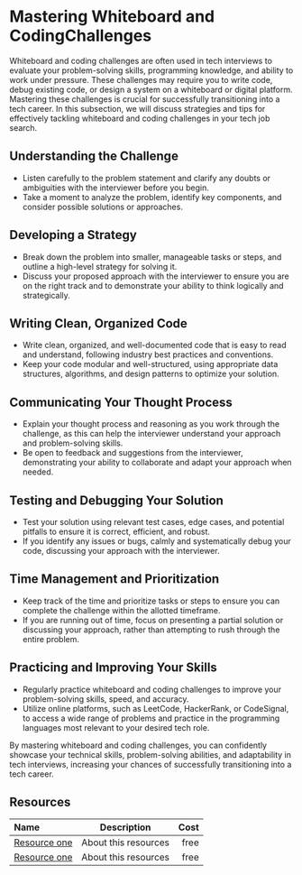 # Mastering Whiteboard and CodingChallenges

Whiteboard and coding challenges are often used in tech interviews to evaluate your problem-solving skills, programming
knowledge, and ability to work under pressure. These challenges may require you to write code, debug existing code, or
design a system on a whiteboard or digital platform. Mastering these challenges is crucial for successfully transitioning
into a tech career. In this subsection, we will discuss strategies and tips for effectively tackling whiteboard and coding
challenges in your tech job search.

## Understanding the Challenge

- Listen carefully to the problem statement and clarify any doubts or ambiguities with the interviewer before you begin.
- Take a moment to analyze the problem, identify key components, and consider possible solutions or approaches.

## Developing a Strategy

- Break down the problem into smaller, manageable tasks or steps, and outline a high-level strategy for solving it.
- Discuss your proposed approach with the interviewer to ensure you are on the right track and to demonstrate your ability
  to think logically and strategically.

## Writing Clean, Organized Code

- Write clean, organized, and well-documented code that is easy to read and understand, following industry best practices
  and conventions.
- Keep your code modular and well-structured, using appropriate data structures, algorithms, and design patterns to
  optimize your solution.

## Communicating Your Thought Process

- Explain your thought process and reasoning as you work through the challenge, as this can help the interviewer understand
  your approach and problem-solving skills.
- Be open to feedback and suggestions from the interviewer, demonstrating your ability to collaborate and adapt your
  approach when needed.

## Testing and Debugging Your Solution

- Test your solution using relevant test cases, edge cases, and potential pitfalls to ensure it is correct, efficient,
  and robust.
- If you identify any issues or bugs, calmly and systematically debug your code, discussing your approach with the
  interviewer.

## Time Management and Prioritization

- Keep track of the time and prioritize tasks or steps to ensure you can complete the challenge within the allotted
  timeframe.
- If you are running out of time, focus on presenting a partial solution or discussing your approach, rather than attempting
  to rush through the entire problem.

## Practicing and Improving Your Skills

- Regularly practice whiteboard and coding challenges to improve your problem-solving skills, speed, and accuracy.
- Utilize online platforms, such as LeetCode, HackerRank, or CodeSignal, to access a wide range of problems and practice
  in the programming languages most relevant to your desired tech role.

By mastering whiteboard and coding challenges, you can confidently showcase your technical skills, problem-solving
abilities, and adaptability in tech interviews, increasing your chances of successfully transitioning into a tech career.

## Resources

| Name   | Description | Cost |
| :----- | :----: | ----: |
| [Resource one](https://example.com/)    |  About this resources   |   free |
| [Resource one](https://example.com/)    |  About this resources   |   free |